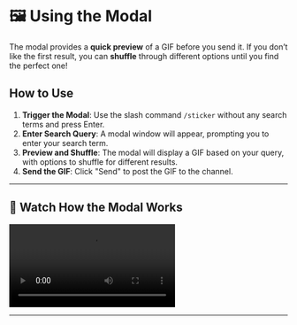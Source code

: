 # 🖼️ Using the Modal  

The modal provides a **quick preview** of a GIF before you send it. If you don’t like the first result, you can **shuffle** through different options until you find the perfect one!  

## How to Use 
1. **Trigger the Modal**: Use the slash command `/sticker` without any search terms and press Enter.  
2. **Enter Search Query**: A modal window will appear, prompting you to enter your search term.  
3. **Preview and Shuffle**: The modal will display a GIF based on your query, with options to shuffle for different results.  
4. **Send the GIF**: Click "Send" to post the GIF to the channel.  

---

## 🎥 **Watch How the Modal Works**  
<video src="https://your-video-link.mp4" controls></video>  

---
